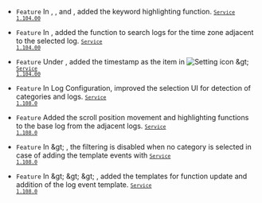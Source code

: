- <code class="Feature">Feature</code> In <Cmdname sid="log_search" className="uitext" />, <Cmdname sid="side_logExplorer" className="uitext" />, and <Cmdname sid="transaction_log" className="uitext" />, added the keyword highlighting function. <code class='changelog-service'><a href="../release-notes/service/service-1_104_x"><code class='changelog-service'>Service 1.104.00​</code></a></code>

- <code class="Feature">Feature</code> In <Cmdname sid="log_search" className="uitext" />, added the function to search logs for the time zone adjacent to the selected log.
   <code class='changelog-service'><a href="../release-notes/service/service-1_104_x"><code class='changelog-service'>Service 1.104.00​</code></a></code>

- <code class="Feature">Feature</code> Under <Cmdname sid="side_log" className="uitext" />, added the <span class="uitext">timestamp</span> as the <Cmdname sid="add_a_column" className="uitext" /> item in <img src="/img/ico-setting.svg" alt="Setting icon"></img> <Cmdname sid="table_settings" className="uitext" /> &amp;gt; <Cmdname sid="column_settings" className="uitext" /> <code class='changelog-service'><a href="../release-notes/service/service-1_104_x"><code class='changelog-service'>Service 1.104.00​</code></a></code>

- <code class="Feature">Feature</code> In <span class="uitext">Log Configuration</span>, improved the selection UI for detection of categories and logs.
   <code class='changelog-service'><a href="../release-notes/service/service-1_108_x"><code class='changelog-service'>Service 1.108.0​</code></a></code>

- <code class="Feature">Feature</code> Added the scroll position movement and highlighting functions to the base log from the adjacent logs. <code class='changelog-service'><a href="../release-notes/service/service-1_108_x"><code class='changelog-service'>Service 1.108.0​</code></a></code>

- <code class="Feature">Feature</code> In <Cmdname sid="side_event" className="uitext" /> &amp;gt; <Cmdname sid="side_log" className="uitext" />, the filtering is disabled when no category is selected in case of adding the template events with <Cmdname sid="composite_log_event" className="uitext" /> <code class='changelog-service'><a href="../release-notes/service/service-1_108_x"><code class='changelog-service'>Service 1.108.0​</code></a></code>

- <code class="Feature">Feature</code> In <Cmdname sid="side_event" className="uitext" /> &amp;gt; <Cmdname sid="side_eventSetting" className="uitext" /> &amp;gt; <Cmdname sid="side_log" className="uitext" /> &amp;gt; <Cmdname sid="composite_log_event" className="uitext" />, added the templates for function update and addition of the log event template. <code class='changelog-service'><a href="../release-notes/service/service-1_108_x"><code class='changelog-service'>Service 1.108.0​</code></a></code>
